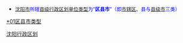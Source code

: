 {{Catnav|頁面分類|...|中国各省行政区划|辽宁行政区划|辽宁地级市|沈阳|沈阳行政区划}}
{{Catnav|頁面分類|...|中国各省行政区划|辽宁行政区划|辽宁县级行政区|辽宁县级行政区 (按地级市分类)}}
* <font size="2" color="#0000FF">[[沈阳市|沈阳市]]所辖[[县级行政区|县级行政区划单位类型]]为“'''区县市'''”（即[[市辖区|市辖区]]、县与[[县级市|县级市]]三类）</font>

[[Category:沈阳行政区划|]]
[[category:辽宁县级行政区_(按地级市分类)|*01区县市类型]]